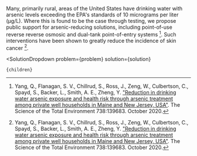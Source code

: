 

Many, primarily rural, areas of the United States have drinking water with arsenic levels exceeding the EPA's standards of 10 micrograms per liter (μg/L). Where this is found to be the case through testing, we propose public support for arsenic-reducing solutions, including point-of-use reverse reverse osmosic and dual-tank point-of-entry systems [^1]. Such interventions have been shown to greatly reduce the incidence of skin cancer [^1].

[^1]: Yang, Q., Flanagan, S. V., Chillrud, S., Ross, J., Zeng, W., Culbertson, C., Spayd, S., Backer, L., Smith, A. E., Zheng, Y. ["Reduction in drinking water arsenic exposure and health risk through arsenic treatment among private well households in Maine and New Jersey, USA"](https://pubmed.ncbi.nlm.nih.gov/32535281/). The Science of the Total Environment 738:139683. October 2020.

  <SolutionDropdown 
    problem={problem} 
    solution={solution}
  >
    {children}
  </SolutionDropdown>
